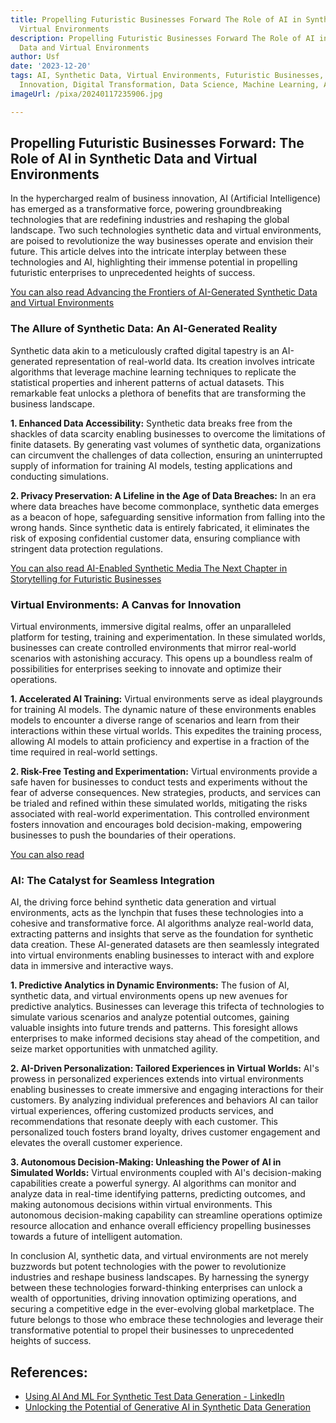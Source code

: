 ```yaml
---
title: Propelling Futuristic Businesses Forward The Role of AI in Synthetic Data and
  Virtual Environments
description: Propelling Futuristic Businesses Forward The Role of AI in Synthetic
  Data and Virtual Environments
author: Usf
date: '2023-12-20'
tags: AI, Synthetic Data, Virtual Environments, Futuristic Businesses, Technology,
  Innovation, Digital Transformation, Data Science, Machine Learning, Artificial Intelligence
imageUrl: /pixa/20240117235906.jpg

---
```

## Propelling Futuristic Businesses Forward: The Role of AI in Synthetic Data  and Virtual Environments

In the hypercharged realm of business innovation, AI (Artificial Intelligence) has emerged as a  transformative force, powering groundbreaking technologies that are redefining industries and reshaping the global landscape. Two such technologies synthetic data and virtual environments, are poised to revolutionize the way businesses operate and envision their future. This article  delves into the intricate  interplay between these technologies and AI, highlighting their  immense potential in propelling futuristic enterprises to unprecedented heights of success.

[You can also read Advancing the Frontiers of AI-Generated Synthetic Data  and Virtual Environments](Advancing%20the%20Frontiers%20of%20AI-Generated%20Synthetic%20Data%20and%20Virtual%20Environments)


### The Allure of Synthetic Data: An AI-Generated Reality

Synthetic data akin to a meticulously crafted digital  tapestry is an AI-generated representation of real-world data. Its creation  involves intricate algorithms that leverage machine learning techniques to replicate the statistical properties and  inherent patterns of actual datasets. This remarkable feat unlocks a plethora of benefits that are transforming the  business landscape.

**1. Enhanced Data  Accessibility:** Synthetic data breaks free from the shackles of data scarcity enabling businesses to overcome the limitations of finite datasets. By generating vast volumes of synthetic  data, organizations can circumvent the challenges of data collection, ensuring an uninterrupted supply of information for training AI models, testing  applications  and conducting simulations.

**2. Privacy Preservation: A Lifeline in the Age of Data Breaches:** In an era where data breaches have become commonplace, synthetic data emerges as a beacon of hope, safeguarding sensitive information from falling into the wrong hands. Since synthetic data is entirely fabricated, it  eliminates  the risk of exposing confidential customer data, ensuring compliance with stringent data protection regulations.

[You can also  read AI-Enabled Synthetic Media The Next Chapter in Storytelling for Futuristic Businesses](AI-Enabled%20Synthetic%20Media%20The%20Next%20Chapter%20in%20Storytelling%20for%20Futuristic%20Businesses)


### Virtual Environments: A  Canvas for Innovation

Virtual  environments, immersive digital  realms, offer an  unparalleled platform for testing, training and experimentation. In these simulated worlds, businesses can  create controlled environments  that mirror  real-world scenarios with astonishing accuracy. This opens up a boundless realm  of  possibilities  for enterprises seeking to  innovate and optimize their operations.

**1. Accelerated AI Training:** Virtual environments  serve as  ideal playgrounds for training AI models. The dynamic nature of these environments enables models to encounter a diverse range of scenarios and learn from their interactions within these virtual worlds. This expedites the training process, allowing AI models  to attain proficiency and expertise in a fraction of the time required in real-world settings.

**2.  Risk-Free Testing and Experimentation:** Virtual environments  provide a safe haven for businesses  to conduct tests and  experiments without the fear of adverse consequences. New strategies, products, and services can be trialed and refined within these simulated worlds, mitigating  the risks  associated with  real-world experimentation. This  controlled environment  fosters innovation  and encourages bold  decision-making, empowering businesses to push the boundaries of their operations.

[You can  also read ]()


### AI: The Catalyst for Seamless Integration

AI, the driving force behind synthetic data generation and virtual environments,  acts as the lynchpin that fuses these technologies into a cohesive and  transformative  force. AI algorithms analyze real-world data, extracting  patterns and insights that serve as the foundation  for synthetic data creation. These AI-generated  datasets  are then seamlessly integrated into virtual environments enabling businesses to interact with and explore data in immersive and interactive ways.

**1. Predictive Analytics in Dynamic Environments:** The fusion of AI, synthetic  data, and virtual environments opens up new avenues for predictive analytics. Businesses can leverage this trifecta of technologies to simulate various scenarios and analyze potential outcomes, gaining valuable insights into future trends and patterns. This foresight allows enterprises to make informed decisions stay ahead  of the competition, and  seize market opportunities with unmatched agility.

**2. AI-Driven Personalization: Tailored Experiences  in Virtual Worlds:** AI's  prowess in personalized experiences extends into virtual environments enabling businesses  to create immersive  and  engaging interactions for their  customers.  By analyzing individual preferences and behaviors AI can tailor virtual experiences, offering customized products services, and recommendations that resonate deeply with  each customer. This personalized touch fosters brand loyalty, drives customer engagement and elevates the overall customer experience.

**3.  Autonomous  Decision-Making: Unleashing the Power of AI in Simulated Worlds:** Virtual environments coupled with AI's decision-making capabilities create a powerful synergy.  AI algorithms can monitor  and analyze data in real-time identifying patterns, predicting outcomes, and making autonomous decisions within  virtual environments. This  autonomous  decision-making capability can streamline operations  optimize resource  allocation and enhance overall efficiency  propelling businesses towards a future of intelligent  automation.

In conclusion AI, synthetic data, and virtual environments are not merely buzzwords but potent technologies with the power to revolutionize industries and reshape business landscapes. By harnessing  the synergy between these technologies forward-thinking enterprises  can unlock a wealth of opportunities, driving innovation optimizing operations, and securing a  competitive edge  in the ever-evolving global marketplace. The future belongs to those who  embrace these technologies and leverage their  transformative potential  to propel their businesses to unprecedented heights of success.

## References:
- [Using AI And ML For Synthetic Test Data Generation - LinkedIn](https://www.linkedin.com/pulse/using-ai-ml-synthetic-test-data-generation-aaron-francesconi-m4b3e)
- [Unlocking the Potential of Generative AI in Synthetic Data Generation](https://saxon.ai/blogs/unlocking-the-potential-of-generative-ai-in-synthetic-data-generation/)
